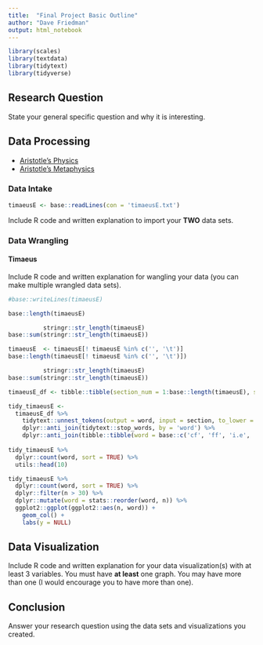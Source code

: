 ```yaml
---
title:  "Final Project Basic Outline"
author: "Dave Friedman"
output: html_notebook
---
```


```r
library(scales)
library(textdata)
library(tidytext)
library(tidyverse)
```

## Research Question

State your general specific question and why it is interesting. 

## Data Processing

* [Aristotle's Physics](https://classics.mit.edu/Aristotle/physics.html)
* [Aristotle's Metaphysics](https://classics.mit.edu/Aristotle/metaphysics.html)

### Data Intake

```r
timaeusE <- base::readLines(con = 'timaeusE.txt')
```

Include R code and written explanation to import your **TWO** data sets.

### Data Wrangling

#### Timaeus

Include R code and written explanation for wangling your data (you can make multiple wrangled data sets).

```r
#base::writeLines(timaeusE)

base::length(timaeusE)

          stringr::str_length(timaeusE)
base::sum(stringr::str_length(timaeusE))

timaeusE  <- timaeusE[! timaeusE %in% c('', '\t')]
base::length(timaeusE[! timaeusE %in% c('', '\t')])

          stringr::str_length(timaeusE)
base::sum(stringr::str_length(timaeusE))

timaeusE_df <- tibble::tibble(section_num = 1:base::length(timaeusE), section = timaeusE)

tidy_timaeusE <-
  timaeusE_df %>%
    tidytext::unnest_tokens(output = word, input = section, to_lower = TRUE) %>%
    dplyr::anti_join(tidytext::stop_words, by = 'word') %>%
    dplyr::anti_join(tibble::tibble(word = base::c('cf', 'ff', 'i.e', 'e.g', '1', '2', '3')), by = 'word')
  
tidy_timaeusE %>%
  dplyr::count(word, sort = TRUE) %>%
  utils::head(10)

tidy_timaeusE %>%
  dplyr::count(word, sort = TRUE) %>%
  dplyr::filter(n > 30) %>%
  dplyr::mutate(word = stats::reorder(word, n)) %>%
  ggplot2::ggplot(ggplot2::aes(n, word)) +
    geom_col() +
    labs(y = NULL)
```

## Data Visualization

Include R code and written explanation for your data visualization(s) with at least 3 variables. You must have **at least** one graph. You may have more than one (I would encourage you to have more than one). 

## Conclusion

Answer your research question using the data sets and visualizations you created.